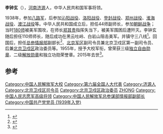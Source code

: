 '''李钟玄'''（{{bd|1918年||2015年|1月11日}}），[[河南|河南]][[济源|济源]]人，中华人民共和国军事将领。

1938年，参加[[八路军|八路军]]，后参加[[沁阳战役|沁阳战役]]、[[洛阳战役|洛阳战役]]、[[登封战役|登封战役]]、[[郑州战役|郑州战役]]、[[淮海战役|淮海战役]]、[[渡江战役|渡江战役]]等。中华人民共和国成立后，担任44师副师长，参加[[朝鲜战争|朝鲜战争]]；当时[[中国人民解放军步兵第一八〇师|180师]]被美军围攻，在师长[[郑其贵|郑其贵]]指挥失当下，被美军围困后遭歼灭。李钟玄随后担任110师师长，随后成功在黑云吐岭、白岩山阻击美军。并镇守三八线<ref>{{cite news|title=揭秘志愿军180师损失惨重之战：因误读一封电报|url=http://military.china.com/history4/62/20150120/19225413_all.html|accessdate=2015-02-03|newspaper=中华网|deadurl=yes|archiveurl=https://web.archive.org/web/20150203115024/http://military.china.com/history4/62/20150120/19225413_all.html|archivedate=2015年2月3日|df=}}</ref>。回国后，担任[[总参情报部|总参情报部]]副部长<ref>{{cite news|title=北京卫戍区原司令员李钟玄去世 曾任总情报部副部长|url=http://war.chinairn.com/news/20150126/214106854.shtml|accessdate=2015-02-03|newspaper=中研网军事频道|archive-url=https://web.archive.org/web/20150203124740/http://war.chinairn.com/news/20150126/214106854.shtml|archive-date=2015-02-03|dead-url=yes}}</ref>、[[北京军区|北京军区]]副司令员兼北京卫戍区第一副司令员、后兼[[北京卫戍区|北京卫戍区]]政治委员等。1955年，授予大校军衔，曾荣获三级[[独立自由勋章|独立自由勋章]]、二级[[解放勋章|解放勋章]]和独立功勋荣誉章。2015年去世<ref>{{cite news|title=李钟玄同志逝世|url=http://cpc.people.com.cn/n/2015/0126/c87393-26453415.html|accessdate=2015-02-03|newspaper=人民网|archive-date=2020-09-24|archive-url=https://web.archive.org/web/20200924063501/http://cpc.people.com.cn/n/2015/0126/c87393-26453415.html|dead-url=no}}</ref>。

==参考==
{{reflist}}
{{中国军事人物小作品}}
{{DEFAULTSORT:li zhongxuan}}
[[Category:中国人民解放军大校|Category:中国人民解放军大校]]
[[Category:第六届全国人大代表|Category:第六届全国人大代表]]
[[Category:济源人|Category:济源人]]
[[Category:北京卫戍区司令员|Category:北京卫戍区司令员]]
[[Category:北京卫戍区政治委员|Category:北京卫戍区政治委员]]
[[Category:李姓|ZHONG]]
[[Category:中国人民志愿军高级将领|Category:中国人民志愿军高级将领]]
[[Category:中国人民解放军总参谋部情报部副部长|Category:中国人民解放军总参谋部情报部副部长]]
[[Category:中国共产党党员_(1939年入党)|Category:中国共产党党员 (1939年入党)]]